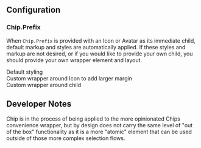 
## Configuration

### Chip.Prefix

When `Chip.Prefix` is provided with an Icon or Avatar as its immediate child,
default markup and styles are automatically applied. If these styles and markup
are not desired, or if you would like to provide your own child, you should
provide your own wrapper element and layout.

<Canvas>
  <Box direction="column" gap="base">
    <Box direction="row" alignItems="center" gap="base">
      <Chip label="Select team">
        <Chip.Prefix>
          <Icon name="person" size="small" />
        </Chip.Prefix>
      </Chip>
      <Text>Default styling</Text>
    </Box>
    <Box direction="row" alignItems="center" gap="large">
      <Chip label="Select team">
        <Chip.Prefix>
          <div style={{ display: "flex", marginRight: 20 }}>
            <Icon name="person" size="small" />
          </div>
        </Chip.Prefix>
      </Chip>
      <Text>Custom wrapper around Icon to add larger margin</Text>
    </Box>
    <Box direction="row" alignItems="center" gap="base">
      <Chip label="Select team">
        <Chip.Prefix>
          <div style={{ display: "flex", marginRight: 15 }}>
            <StatusLabel status="success" label="Ready" />
          </div>
        </Chip.Prefix>
      </Chip>
      <Text>Custom wrapper around child</Text>
    </Box>
  </Box>
</Canvas>

## Developer Notes

Chip is in the process of being applied to the more opinionated Chips
convenience wrapper, but by design does not carry the same level of "out of the
box" functionality as it is a more "atomic" element that can be used outside of
those more complex selection flows.
